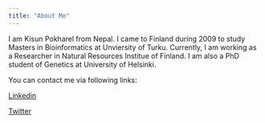 ```yaml
---
title: "About Me"
---
```



I am Kisun Pokharel from Nepal. I came to Finland during 2009 to study Masters in Bioinformatics at Unviersity of Turku. Currently, I am working as a Researcher in Natural Resources Institue of Finland. I am also a PhD student of Genetics at University of Helsinki.

You can contact me via following links:

[Linkedin](https://www.linkedin.com/in/kisun/)  

[Twitter](https://twitter.com/kisunpokharel)
